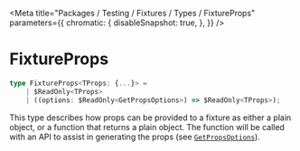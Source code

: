 
<Meta
    title="Packages / Testing / Fixtures / Types / FixtureProps"
    parameters={{
        chromatic: {
            disableSnapshot: true,
        },
    }}
/>

# FixtureProps

```ts
type FixtureProps<TProps: {...}> =
    | $ReadOnly<TProps>
    | ((options: $ReadOnly<GetPropsOptions>) => $ReadOnly<TProps>);
```

This type describes how props can be provided to a fixture as either a plain object, or a function that returns a plain object. The function will be called with an API to assist in generating the props (see <a href="./?path=/docs/packages-testing-fixtures-types-getpropsoptions--docs">`GetPropsOptions`</a>).
